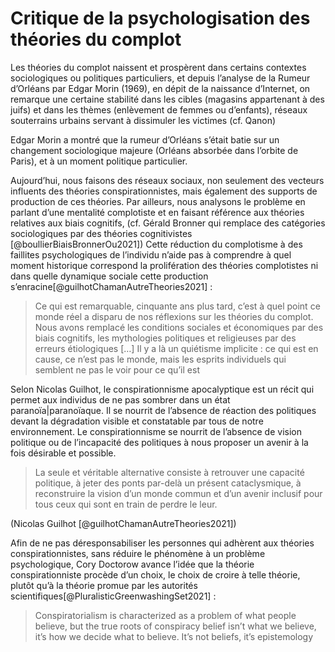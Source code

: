 # Critique de la psychologisation des théories du complot

Les théories du complot naissent et prospèrent dans certains contextes sociologiques ou politiques particuliers, et depuis l'analyse de la Rumeur d'Orléans par Edgar Morin (1969), en dépit de la naissance d'Internet, on remarque une certaine stabilité dans les cibles (magasins appartenant à des juifs) et dans les thèmes (enlèvement de femmes ou d'enfants), réseaux souterrains urbains servant à dissimuler les victimes (cf. Qanon)

Edgar Morin a montré que la rumeur d'Orléans s'était batie sur un changement sociologique majeure (Orléans absorbée dans l'orbite de Paris), et à un moment politique particulier. 

Aujourd'hui, nous faisons des réseaux sociaux, non seulement des vecteurs influents des théories conspirationnistes, mais également des supports de production de ces théories. 
Par ailleurs, nous analysons le problème en parlant d'une mentalité complotiste et en faisant référence aux théories relatives aux biais cognitifs, (cf. Gérald Bronner qui remplace des catégories sociologiques par des théories cognitivistes [@boullierBiaisBronnerOu2021])
Cette réduction du complotisme à des faillites psychologiques de l'individu n'aide pas à comprendre à quel moment historique correspond la prolifération des théories complotistes ni dans quelle dynamique sociale cette production s'enracine[@guilhotChamanAutreTheories2021] : 

>Ce qui est remarquable, cinquante ans plus tard, c’est à quel point ce monde réel a disparu de nos réflexions sur les théories du complot. Nous avons remplacé les conditions sociales et économiques par des biais cognitifs, les mythologies politiques et religieuses par des erreurs étiologiques [...] Il y a là un quiétisme implicite : ce qui est en cause, ce n’est pas le monde, mais les esprits individuels qui semblent ne pas le voir pour ce qu’il est

Selon Nicolas Guilhot, le conspirationnisme apocalyptique est un récit qui permet aux individus de ne pas sombrer dans un état paranoïa|paranoïaque. Il se nourrit de l'absence de réaction des politiques devant la dégradation visible et constatable par tous de notre environnement. Le conspirationnisme se nourrit de l'absence de vision politique ou de l'incapacité des politiques à nous proposer un avenir à la fois désirable et possible. 

> La seule et véritable alternative consiste à retrouver une capacité politique, à jeter des ponts par-delà un présent cataclysmique, à reconstruire la vision d’un monde commun et d’un avenir inclusif pour tous ceux qui sont en train de perdre le leur.

(Nicolas Guilhot [@guilhotChamanAutreTheories2021])

Afin de ne pas déresponsabiliser les personnes qui adhèrent aux théories conspirationnistes, sans réduire le phénomène à un problème psychologique, Cory Doctorow avance l'idée que la théorie conspirationniste procède d'un choix, le choix de croire à telle théorie, plutôt qu'à la théorie promue par les autorités scientifiques[@PluralisticGreenwashingSet2021] : 

> Conspiratorialism is characterized as a problem of what people believe, but the true roots of conspiracy belief isn't what we believe, it's how we decide what to believe. It's not beliefs, it's epistemology